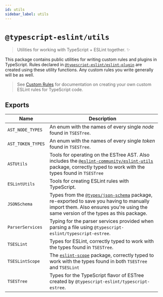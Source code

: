 ```yaml
---
id: utils
sidebar_label: utils
---
```


# `@typescript-eslint/utils`

> Utilities for working with TypeScript + ESLint together. ✨

This package contains public utilities for writing custom rules and plugins in TypeScript.
Rules declared in [`@typescript-eslint/eslint-plugin`](./eslint-plugin) are created using these utility functions.
Any custom rules you write generally will be as well.

> See [Custom Rules](/custom-rules) for documentation on creating your own custom ESLint rules for TypeScript code.

## Exports

| Name              | Description                                                                                                                                                                                                                       |
| ----------------- | --------------------------------------------------------------------------------------------------------------------------------------------------------------------------------------------------------------------------------- |
| `AST_NODE_TYPES`  | An enum with the names of every single _node_ found in `TSESTree`.                                                                                                                                                                |
| `AST_TOKEN_TYPES` | An enum with the names of every single _token_ found in `TSESTree`.                                                                                                                                                               |
| `ASTUtils`        | Tools for operating on the ESTree AST. Also includes the [`@eslint-community/eslint-utils`](https://www.npmjs.com/package/@eslint-community/eslint-utils) package, correctly typed to work with the types found in `TSESTree`     |
| `ESLintUtils`     | Tools for creating ESLint rules with TypeScript.                                                                                                                                                                                  |
| `JSONSchema`      | Types from the [`@types/json-schema`](https://www.npmjs.com/package/@types/json-schema) package, re-exported to save you having to manually import them. Also ensures you're using the same version of the types as this package. |
| `ParserServices`  | Typing for the parser services provided when parsing a file using `@typescript-eslint/typescript-estree`.                                                                                                                         |
| `TSESLint`        | Types for ESLint, correctly typed to work with the types found in `TSESTree`.                                                                                                                                                     |
| `TSESLintScope`   | The [`eslint-scope`](https://www.npmjs.com/package/eslint-scope) package, correctly typed to work with the types found in both `TSESTree` and `TSESLint`                                                                          |
| `TSESTree`        | Types for the TypeScript flavor of ESTree created by `@typescript-eslint/typescript-estree`.                                                                                                                                      |
